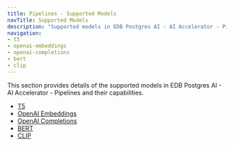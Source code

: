 ```yaml
---
title: Pipelines - Supported Models
navTitle: Supported Models
description: "Supported models in EDB Postgres AI - AI Accelerator - Pipelines."
navigation:
- t5
- openai-embeddings
- openai-completions
- bert
- clip
---
```


This section provides details of the supported models in EDB Postgres AI - AI Accelerator - Pipelines and their capabilities.

* [T5](t5)
* [OpenAI Embeddings](openai-embeddings)
* [OpenAI Completions](openai-completions)
* [BERT](bert)
* [CLIP](clip)

